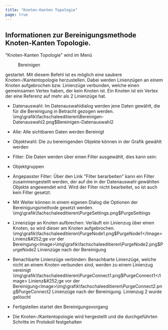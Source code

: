 ```yaml
---
title: "Knoten-Kanten Topologie"
page: true
---
```

## Informationen zur Bereinigungsmethode Knoten-Kanten Topologie.

&quot;Knoten-Kanten Topologie&quot; wird im Men&#252; <Menu>Bereinigen</Menu>  gestartet. Mit diesem Befehl ist es m&#246;glich eine saubere Knoten-/Kantentopologie herzustellen. Dabei werden Linienz&#252;gen an einem Knoten aufgebrochen bzw. Linienz&#252;ge verbunden, welche einen gemeinsamen Vertex haben, der kein Knoten ist.
Ein Knoten ist ein Vertex der eine Referenz auf mehr als 2 Linienz&#252;ge hat.


- Datenauswahl: Im Datenauswahldialog werden jene Daten gew&#228;hlt, die f&#252;r die Bereinigung in Betracht gezogen werden.<Image>\img\grafik\fachschaleeditieren\Bereinigen-Datenauswahl2.png$Bereinigen-Datenauswahl2</Image>


- Alle: Alle sichtbaren Daten werden Bereinigt

- Objektwahl: Die zu bereinigenden Objekte k&#246;nnen in der Grafik gew&#228;hlt werden

- Filter: Die Daten werden &#252;ber einen Filter ausgew&#228;hlt, dies kann sein:

- Objektgruppen

- Angepasster Filter: &#220;ber den Link &quot;Filter berarbeiten&quot; kann ein Filter zusammengestellt werden, der auf die in der Datenauswahl gew&#228;hlten Objekte angewendet wird. Wird der Filter nicht bearbeitet, so ist auch kein Filter gesetzt.








- Mit <Border>Weiter</Border>  k&#246;nnen in einem eigenen Dialog die Optionen der Bereinigungsmethode gesetzt werden.<Image>\img\grafik\fachschaleeditieren\PurgeSettings.png$PurgeSettings</Image>

- Linienz&#252;ge an Knoten aufbrechen: Verl&#228;uft ein Linienzug &#252;ber einen Knoten, so wird dieser am Knoten aufgebrochen.<Image>\img\grafik\fachschaleeditieren\PurgeNode1.png$PurgeNode1</Image>
Linienz&#252;ge vor der Bereingung<Image>\img\grafik\fachschaleeditieren\PurgeNode2.png$PurgeNode2</Image>
Linienz&#252;ge nach der Bereinigung


- Benachbarte Linienz&#252;ge verbinden: Benachbarte Linienz&#252;ge, welche nicht an einem Knoten verbunden sind, werden zu einem Linienzug vereinigt<Image>\img\grafik\fachschaleeditieren\PurgeConnect1.png$PurgeConnect1</Image>
Linienz&#252;ge vor der Bereinigung<Image>\img\grafik\fachschaleeditieren\PurgeConnect2.png$PurgeConnect2</Image>
Linienz&#252;ge nach der Bereinigung. Linienzug 2 wurde gel&#246;scht

- <Border>Fertigstellen</Border>  startet den Bereinigungsvorgang

- Die Knoten-/Kantentopologie wird hergestellt und die durchgef&#252;hrten Schritte im Protokoll festgehalten



